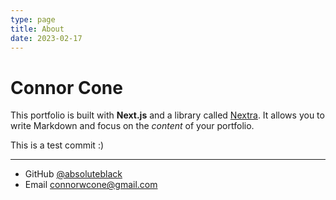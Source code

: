 ```yaml
---
type: page
title: About
date: 2023-02-17
---
```


# Connor Cone

This portfolio is built with **Next.js** and a library called [Nextra](https://nextra.vercel.app/). It allows you to write Markdown and focus on the _content_ of your portfolio.

This is a test commit :)

---

- GitHub [@absoluteblack](https://github.com/absoluteblack)
- Email connorwcone@gmail.com

